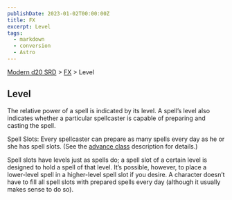 ```yaml
---
publishDate: 2023-01-02T00:00:00Z
title: FX
excerpt: Level
tags:
  - markdown
  - conversion
  - Astro
---
```


[Modern d20 SRD](/#modernD20) > [FX](modern-d20-srd-fx-index) > Level

## Level

The relative power of a spell is indicated by its level. A spell’s level also
indicates whether a particular spellcaster is capable of preparing and casting
the spell.

Spell Slots: Every spellcaster can prepare as many spells every day as he or
she has spell slots. (See the [advance class](modern-d20-srd-classes-advanced-index) description for details.)

Spell slots have levels just as spells do; a spell slot of a certain level is
designed to hold a spell of that level. It’s possible, however, to place a
lower-level spell in a higher-level spell slot if you desire. A character
doesn’t have to fill all spell slots with prepared spells every day (although
it usually makes sense to do so).

